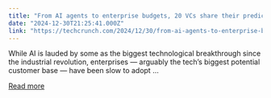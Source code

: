 ```yaml
---
title: "From AI agents to enterprise budgets, 20 VCs share their predictions on enterprise tech in 2025"
date: "2024-12-30T21:25:41.000Z"
link: "https://techcrunch.com/2024/12/30/from-ai-agents-to-enterprise-budgets-20-vcs-share-their-predictions-on-enterprise-tech-in-2025/"
---
```


While AI is lauded by some as the biggest technological breakthrough since the industrial revolution, enterprises — arguably the tech&#8217;s biggest potential customer base — have been slow to adopt ...

[Read more](https://techcrunch.com/2024/12/30/from-ai-agents-to-enterprise-budgets-20-vcs-share-their-predictions-on-enterprise-tech-in-2025/)
